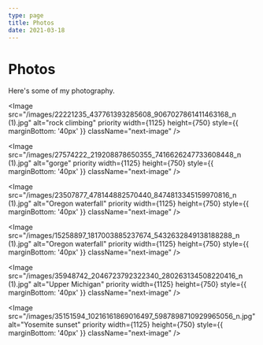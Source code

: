 ```yaml
---
type: page
title: Photos
date: 2021-03-18
---
```


# Photos

Here's some of my photography.


<Image
  src="/images/22221235_437761393285608_9067027861411463168_n (1).jpg"
  alt="rock climbing"
  priority
  width={1125}
  height={750}
  style={{ marginBottom: '40px' }}
  className="next-image"
/>

<Image
  src="/images/27574222_219208878650355_7416626247733608448_n (1).jpg"
  alt="gorge"
  priority
  width={1125}
  height={750}
  style={{ marginBottom: '40px' }}
  className="next-image"
/>

<Image
  src="/images/23507877_478144882570440_8474813345159970816_n (1).jpg"
  alt="Oregon waterfall"
  priority
  width={1125}
  height={750}
  style={{ marginBottom: '40px' }}
  className="next-image"
/>

<Image
  src="/images/15258897_1817003885237674_5432632849138188288_n (1).jpg"
  alt="Oregon waterfall"
  priority
  width={1125}
  height={750}
  style={{ marginBottom: '40px' }}
  className="next-image"
/>

<Image
  src="/images/35948742_2046723792322340_280263134508220416_n (1).jpg"
  alt="Upper Michigan"
  priority
  width={1125}
  height={750}
  style={{ marginBottom: '40px' }}
  className="next-image"
/>

<Image
  src="/images/35151594_10216161869016497_5987898710929965056_n.jpg"
  alt="Yosemite sunset"
  priority
  width={1125}
  height={750}
  style={{ marginBottom: '40px' }}
  className="next-image"
/>

